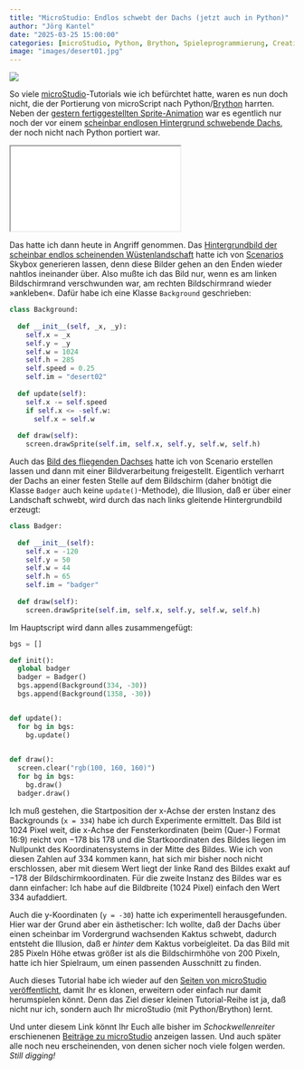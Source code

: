 ```yaml
---
title: "MicroStudio: Endlos schwebt der Dachs (jetzt auch in Python)"
author: "Jörg Kantel"
date: "2025-03-25 15:00:00"
categories: [microStudio, Python, Brython, Spieleprogrammierung, Creative Coding]
image: "images/desert01.jpg"
---
```


[![](images/desert01-b.jpg)](https://www.flickr.com/photos/schockwellenreiter/54409670008/)

So viele [microStudio](http://cognitiones.kantel-chaos-team.de/multimedia/spieleprogrammierung/microstudio.html)-Tutorials wie ich befürchtet hatte, waren es nun doch nicht, die der Portierung von microScript nach Python/[Brython](http://cognitiones.kantel-chaos-team.de/programmierung/python/brython.html) harrten. Neben der [gestern fertiggestellten Sprite-Animation](https://kantel.github.io/posts/2025032401_microstudio_anim_sprites/) war es egentlich nur noch der vor einem [scheinbar endlosen Hintergrund schwebende Dachs](https://kantel.github.io/posts/2024031702_scrolling_badger/), der noch nicht nach Python portiert war.

<iframe src="seamlessscrollingdesert/index.html" class="if16_9" name="Seamless Scrolling Desert (Python)"></iframe>

Das hatte ich dann heute in Angriff genommen. Das [Hintergrundbild der scheinbar endlos scheinenden Wüstenlandschaft](https://www.flickr.com/photos/schockwellenreiter/54409610490/) hatte ich von [Scenarios](https://www.flickr.com/photos/schockwellenreiter/53537297945/) Skybox generieren lassen, denn diese Bilder gehen an den Enden wieder nahtlos ineinander über. Also mußte ich das Bild nur, wenn es am linken Bildschirmrand verschwunden war, am rechten Bildschirmrand wieder »ankleben«. Dafür habe ich eine Klasse `Background` geschrieben:

~~~python
class Background:
  
  def __init__(self, _x, _y):
    self.x = _x
    self.y = _y
    self.w = 1024
    self.h = 285
    self.speed = 0.25
    self.im = "desert02"
    
  def update(self):
    self.x -= self.speed
    if self.x <= -self.w:
      self.x = self.w
      
  def draw(self):
    screen.drawSprite(self.im, self.x, self.y, self.w, self.h)
~~~

Auch das [Bild des fliegenden Dachses](https://www.flickr.com/photos/schockwellenreiter/53539184633/) hatte ich von Scenario erstellen lassen und dann mit einer Bildverarbeitung freigestellt. Eigentlich verharrt der Dachs an einer festen Stelle auf dem Bildschirm (daher bnötigt die Klasse `Badger` auch keine `update()`-Methode), die Illusion, daß er über einer Landschaft schwebt, wird durch das nach links gleitende Hintergrundbild erzeugt:

~~~python
class Badger:
  
  def __init__(self):
    self.x = -120
    self.y = 50
    self.w = 44
    self.h = 65
    self.im = "badger"
    
  def draw(self):
    screen.drawSprite(self.im, self.x, self.y, self.w, self.h)
~~~

Im Hauptscript wird dann alles zusammengefügt:

~~~python
bgs = []

def init():
  global badger
  badger = Badger()
  bgs.append(Background(334, -30))
  bgs.append(Background(1358, -30))


def update():
  for bg in bgs:
    bg.update()
    

def draw():
  screen.clear("rgb(100, 160, 160)")
  for bg in bgs:
    bg.draw()
  badger.draw()
~~~

Ich muß gestehen, die Startposition der x-Achse der ersten Instanz des Backgrounds (`x = 334`) habe ich durch Experimente ermittelt. Das Bild ist 1024 Pixel weit, die x-Achse der Fensterkordinaten (beim (Quer-) Format 16:9) reicht von $-178$ bis $178$ und die Startkoordinaten des Bildes liegen im Nullpunkt des Koordinatensystems in der Mitte des Bildes. Wie ich von diesen Zahlen auf $334$ kommen kann, hat sich mir bisher noch nicht erschlossen, aber mit diesem Wert liegt der linke Rand des Bildes exakt auf $-178$ der Bildschirmkoordinaten. Für die zweite Instanz des Bildes war es dann einfacher: Ich habe auf die Bildbreite (1024 Pixel) einfach den Wert $334$ aufaddiert.

Auch die y-Koordinaten (`y = -30`) hatte ich experimentell herausgefunden. Hier war der Grund aber ein ästhetischer: Ich wollte, daß der Dachs über einen scheinbar im Vordergrund wachsenden Kaktus schwebt, dadurch entsteht die Illusion, daß er *hinter* dem Kaktus vorbeigleitet. Da das Bild mit 285 Pixeln Höhe etwas größer ist als die Bildschirmhöhe von 200 Pixeln, hatte ich hier Spielraum, um einen passenden Ausschnitt zu finden.

Auch dieses Tutorial habe ich wieder auf den [Seiten von microStudio veröffentlicht](https://microstudio.io/i/kantel/seamlessscrollingdesert/), damit Ihr es klonen, erweitern oder einfach nur damit herumspielen könnt. Denn das Ziel dieser kleinen Tutorial-Reihe ist ja, daß nicht nur ich, sondern auch Ihr microStudio (mit Python/Brython) lernt.

Und unter diesem Link könnt Ihr Euch alle bisher im *Schockwellenreiter* erschienenen [Beiträge zu microStudio](https://kantel.github.io/index.html#category=microStudio) anzeigen lassen. Und auch später alle noch neu erscheinenden, von denen sicher noch viele folgen werden. *Still digging!*